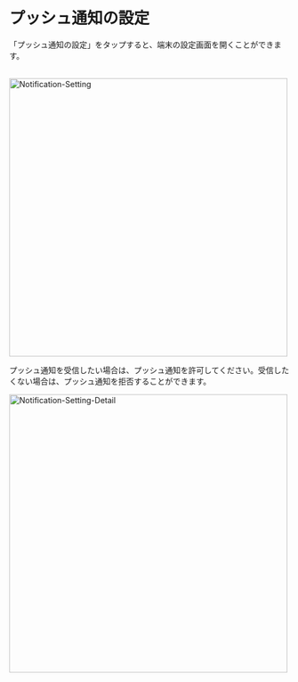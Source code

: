 # プッシュ通知の設定

「プッシュ通知の設定」をタップすると、端末の設定画面を開くことができます。<br></br>

<Image zoom src="/assets/setting/notification/notification-setting.png" alt="Notification-Setting" height="500" />

プッシュ通知を受信したい場合は、プッシュ通知を許可してください。受信したくない場合は、プッシュ通知を拒否することができます。

<Image zoom src="/assets/setting/notification/notification-setting-detail.png" alt="Notification-Setting-Detail" height="500" />
